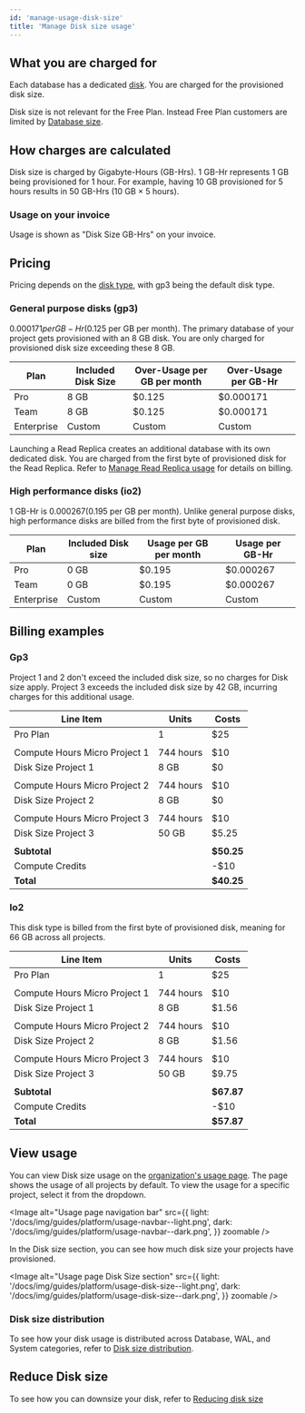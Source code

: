 ```yaml
---
id: 'manage-usage-disk-size'
title: 'Manage Disk size usage'
---
```


## What you are charged for

Each database has a dedicated [disk](/docs/guides/platform/compute-and-disk#disk). You are charged for the provisioned disk size.

<Admonition type="note">

Disk size is not relevant for the Free Plan. Instead Free Plan customers are limited by [Database size](/docs/guides/platform/database-size).

</Admonition>

## How charges are calculated

Disk size is charged by Gigabyte-Hours (GB-Hrs). 1 GB-Hr represents 1 GB being provisioned for 1 hour.
For example, having 10 GB provisioned for 5 hours results in 50 GB-Hrs (10 GB × 5 hours).

### Usage on your invoice

Usage is shown as "Disk Size GB-Hrs" on your invoice.

## Pricing

Pricing depends on the [disk type](/docs/guides/platform/compute-and-disk#disk-types), with gp3 being the default disk type.

### General purpose disks (gp3)

$0.000171 per GB-Hr ($0.125 per GB per month). The primary database of your project gets provisioned with an 8 GB disk. You are only charged for provisioned disk size exceeding these 8 GB.

| Plan       | Included Disk Size | Over-Usage per GB per month | Over-Usage per GB-Hr |
| ---------- | ------------------ | --------------------------- | -------------------- |
| Pro        | 8 GB               | $0.125                      | $0.000171            |
| Team       | 8 GB               | $0.125                      | $0.000171            |
| Enterprise | Custom             | Custom                      | Custom               |

<Admonition type="note">

Launching a Read Replica creates an additional database with its own dedicated disk. You are charged from the first byte of provisioned disk for the Read Replica. Refer to [Manage Read Replica usage](/docs/guides/platform/manage-your-usage/read-replicas) for details on billing.

</Admonition>

### High performance disks (io2)

1 GB-Hr is $0.000267 ($0.195 per GB per month).
Unlike general purpose disks, high performance disks are billed from the first byte of provisioned disk.

| Plan       | Included Disk size | Usage per GB per month | Usage per GB-Hr |
| ---------- | ------------------ | ---------------------- | --------------- |
| Pro        | 0 GB               | $0.195                 | $0.000267       |
| Team       | 0 GB               | $0.195                 | $0.000267       |
| Enterprise | Custom             | Custom                 | Custom          |

## Billing examples

### Gp3

Project 1 and 2 don't exceed the included disk size, so no charges for Disk size apply. Project 3 exceeds the included disk size by 42 GB, incurring charges for this additional usage.

| Line Item                     | Units     | Costs      |
| ----------------------------- | --------- | ---------- |
| Pro Plan                      | 1         | $25        |
|                               |           |            |
| Compute Hours Micro Project 1 | 744 hours | $10        |
| Disk Size Project 1           | 8 GB      | $0         |
|                               |           |            |
| Compute Hours Micro Project 2 | 744 hours | $10        |
| Disk Size Project 2           | 8 GB      | $0         |
|                               |           |            |
| Compute Hours Micro Project 3 | 744 hours | $10        |
| Disk Size Project 3           | 50 GB     | $5.25      |
|                               |           |            |
| **Subtotal**                  |           | **$50.25** |
| Compute Credits               |           | -$10       |
| **Total**                     |           | **$40.25** |

### Io2

This disk type is billed from the first byte of provisioned disk, meaning for 66 GB across all projects.

| Line Item                     | Units     | Costs      |
| ----------------------------- | --------- | ---------- |
| Pro Plan                      | 1         | $25        |
|                               |           |            |
| Compute Hours Micro Project 1 | 744 hours | $10        |
| Disk Size Project 1           | 8 GB      | $1.56      |
|                               |           |            |
| Compute Hours Micro Project 2 | 744 hours | $10        |
| Disk Size Project 2           | 8 GB      | $1.56      |
|                               |           |            |
| Compute Hours Micro Project 3 | 744 hours | $10        |
| Disk Size Project 3           | 50 GB     | $9.75      |
|                               |           |            |
| **Subtotal**                  |           | **$67.87** |
| Compute Credits               |           | -$10       |
| **Total**                     |           | **$57.87** |

## View usage

You can view Disk size usage on the [organization's usage page](https://supabase.com/dashboard/org/_/usage). The page shows the usage of all projects by default. To view the usage for a specific project, select it from the dropdown.

<Image
  alt="Usage page navigation bar"
  src={{
    light: '/docs/img/guides/platform/usage-navbar--light.png',
    dark: '/docs/img/guides/platform/usage-navbar--dark.png',
  }}
  zoomable
/>

In the Disk size section, you can see how much disk size your projects have provisioned.

<Image
  alt="Usage page Disk Size section"
  src={{
    light: '/docs/img/guides/platform/usage-disk-size--light.png',
    dark: '/docs/img/guides/platform/usage-disk-size--dark.png',
  }}
  zoomable
/>

### Disk size distribution

To see how your disk usage is distributed across Database, WAL, and System categories, refer to [Disk size distribution](/docs/guides/platform/database-size#disk-size-distribution).

## Reduce Disk size

To see how you can downsize your disk, refer to [Reducing disk size](/docs/guides/platform/database-size#reducing-disk-size)
